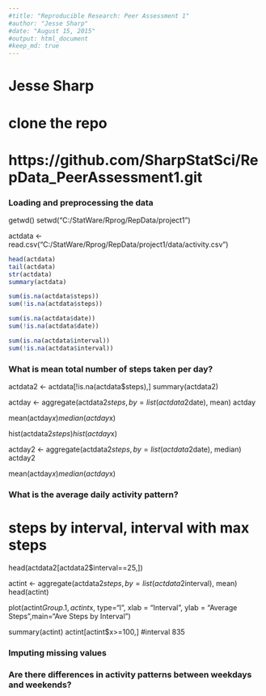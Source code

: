 ```yaml
---
#title: "Reproducible Research: Peer Assessment 1"
#author: "Jesse Sharp"
#date: "August 15, 2015"
#output: html_document
#keep_md: true
---
```


# Jesse Sharp
# clone the repo
# https://github.com/SharpStatSci/RepData_PeerAssessment1.git

### Loading and preprocessing the data

getwd()
setwd("C:/StatWare/Rprog/RepData/project1")

actdata <- read.csv("C:/StatWare/Rprog/RepData/project1/data/activity.csv")

```r
head(actdata)
tail(actdata)
str(actdata)
summary(actdata)

sum(is.na(actdata$steps))
sum(!is.na(actdata$steps))

sum(is.na(actdata$date))
sum(!is.na(actdata$date))

sum(is.na(actdata$interval))
sum(!is.na(actdata$interval))
```

### What is mean total number of steps taken per day?

actdata2 <- actdata[!is.na(actdata$steps),]
summary(actdata2)

actday <- aggregate(actdata2$steps, by=list(actdata2$date), mean)
actday

mean(actday$x)
median(actday$x)

hist(actdata2$steps)
hist(actday$x)

actday2 <- aggregate(actdata2$steps, by=list(actdata2$date), median)
actday2

mean(actday$x)
median(actday$x)

### What is the average daily activity pattern?
# steps by interval, interval with max steps

head(actdata2[actdata2$interval==25,])

actint <- aggregate(actdata2$steps, by=list(actdata2$interval), mean)
head(actint)

plot(actint$Group.1, actint$x, type="l", xlab = "Interval", ylab = "Average Steps",main="Ave Steps by Interval")

summary(actint)
actint[actint$x>=100,] #interval 835

### Imputing missing values



### Are there differences in activity patterns between weekdays and weekends?
